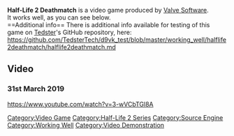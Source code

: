 <strong>Half-Life 2 Deathmatch</strong> is a video game produced by [[Valve Software]].
<br />
It works well, as you can see below.
<br />
==Additional info==
There is additional info available for testing of this game on [[User:Tedster|Tedster]]'s GitHub repository, here:
<br />
https://github.com/TedsterTech/d9vk_test/blob/master/working_well/halflife2deathmatch/halflife2deathmatch.md

==Video==
===31st March 2019===
<youtube>https://www.youtube.com/watch?v=3-wVCbTGl8A</youtube>

[[Category:Video Game]]
[[Category:Half-Life 2 Series]]
[[Category:Source Engine]]
[[Category:Working Well]]
[[Category:Video Demonstration]]
